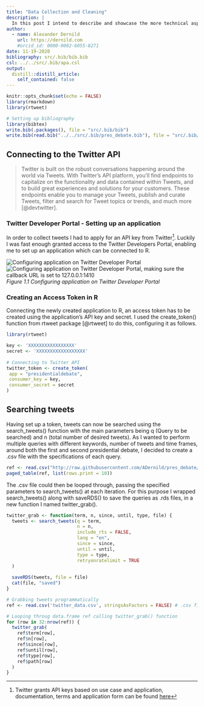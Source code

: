 ```yaml
---
title: "Data Collection and Cleaning"
description: |
  In this post I intend to describe and showcase the more technical aspects, of the data collection and cleaning process of Twitter data for a Natural Language Processing project focused on the Presidential debates 2020. For this project I collected, a total amount of 325.314 unique tweets, during and immediately after the first and second presidential debate 2020. To do this I used R software, R Studio, Twitter Rest API, and R markdown and Distill for this site.
author:
  - name: Alexander Dernild
    url: https://dernild.com
    #orcid_id: 0000-0002-6055-8271
date: 11-19-2020
bibliography: src/.bib/bib.bib
csl: ../../src/.bib/apa.csl
output:
  distill::distill_article:
    self_contained: false
---
```


```r
knitr::opts_chunk$set(echo = FALSE)
library(rmarkdown)
library(rtweet)

# Setting up bibliography
library(bibtex)
write.bib(.packages(), file = "src/.bib/bib")
write.bib(read.bib("../../src/.bib/pres_debate.bib"), file = "src/.bib/bib", append = TRUE)
```

## Connecting to the Twitter API

> Twitter is built on the robust conversations happening around the world via Tweets. With Twitter’s API platform, you’ll find endpoints to capitalize on the functionality and data contained within Tweets, and to build great experiences and solutions for your customers. These endpoints enable you to manage your Tweets, publish and curate Tweets, filter and search for Tweet topics or trends, and much more [@devtwitter].

### Twitter Developer Portal - Setting up an application

In order to collect tweets I had to apply for an API key from Twitter[^1]. Luckily I was fast enough granted access to the Twitter Developers Portal, enabling me to set up an application which can be connected to R.

![Configuring application on Twitter Developer Portal](images/twitterApp1.png) ![Configuring application on Twitter Developer Portal, making sure the callback URL is set to 127.0.0.1:1410](images/twitterApp2.png) *Figure 1.1 Configuring application on Twitter Developer Portal*

### Creating an Access Token in R

Connecting the newly created application to R, an access token has to be created using the application's API key and secret. I used the create_token() function from rtweet package [@rtweet] to do this, configuring it as follows.

```r
library(rtweet)

key <- 'XXXXXXXXXXXXXXXXX'
secret <- 'XXXXXXXXXXXXXXXXXX'
     
# Connecting to Twitter API
twitter_token <- create_token(
 app = "presidentialdebate",
 consumer_key = key,
 consumer_secret = secret
)
```
## Searching tweets

Having set up a token, tweets can now be searched using the search_tweets() function with the main parameters being q (Query to be searched) and n (total number of desired tweets). As I wanted to perform multiple queries with different keywords, number of tweets and time frames, around both the first and second presidential debate, I decided to create a .csv file with the specifications of each query.

```r
ref <- read.csv("http://raw.githubusercontent.com/ADernild/pres_debate/main/twitter_data.csv")
paged_table(ref, list(rows.print = 10))
```

The .csv file could then be looped through, passing the specified parameters to search_tweets() at each iteration. For this purpose I wrapped search_tweets() along with saveRDS() to save the queries as .rds files, in a new function I named twitter_grab(). 

```r
twitter_grab <- function(term, n, since, until, type, file) {
  tweets <- search_tweets(q = term,
                          n = n,
                          include_rts = FALSE,
                          lang = "en",
                          since = since,
                          until = until,
                          type = type,
                          retryonratelimit = TRUE
  )
  
  saveRDS(tweets, file = file)
  cat(file, "saved")
}
```


```r
# Grabbing tweets programmatically
ref <- read.csv('twitter_data.csv', stringsAsFactors = FALSE) # .csv file containing paths and search specs

# Looping throug data.frame ref calling twitter_grab() function
for (row in 32:nrow(ref)) {
  twitter_grab(
    ref$term[row],
    ref$n[row],
    ref$since[row],
    ref$until[row],
    ref$type[row],
    ref$path[row]
  )
}
```


[^1]: Twitter grants API keys based on use case and application, documentation, terms and application form can be found [here](https://developer.twitter.com/en)

